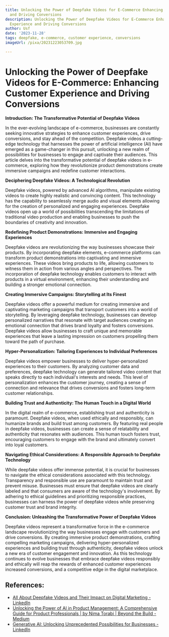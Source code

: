```yaml
---
title: Unlocking the Power of Deepfake Videos for E-Commerce Enhancing Customer Experience
  and Driving Conversions
description: Unlocking the Power of Deepfake Videos for E-Commerce Enhancing Customer
  Experience and Driving Conversions
author: Usf
date: '2023-11-28'
tags: deepfake, e-commerce, customer experience, conversions
imageUrl: /pixa/20231223053709.jpg

---
```

# Unlocking the Power of Deepfake Videos for E-Commerce: Enhancing Customer Experience and Driving Conversions

**Introduction:  The Transformative Potential of Deepfake Videos**

In the ever-evolving landscape  of e-commerce, businesses are constantly seeking innovative strategies to enhance customer experiences, drive conversions, and stay ahead of the competition. Deepfake  videos a cutting-edge  technology that harnesses  the power of artificial intelligence (AI) have  emerged  as a game-changer in  this  pursuit, unlocking a  new realm of possibilities for businesses to  engage and captivate their audiences. This article delves into the transformative potential of deepfake videos  in e-commerce, exploring how  they revolutionize product demonstrations create immersive campaigns and redefine customer interactions.

**Deciphering Deepfake Videos: A Technological Revolution**

Deepfake videos, powered by advanced  AI algorithms, manipulate existing videos to  create highly realistic and convincing content.  This technology has the capability to seamlessly merge  audio and visual elements  allowing for the creation of personalized  and engaging experiences. Deepfake videos open up a world of possibilities transcending the limitations of traditional video production  and enabling businesses to push  the  boundaries of creativity and innovation.

**Redefining Product Demonstrations: Immersive and Engaging Experiences**

Deepfake videos are revolutionizing the  way businesses  showcase their products. By  incorporating deepfake elements, e-commerce platforms can  transform product demonstrations into captivating and immersive experiences. These videos bring products to life, allowing customers to witness them in action from  various angles and perspectives. The incorporation of deepfake technology enables customers to interact with products in a virtual environment, enhancing their understanding and building a stronger emotional connection.

**Creating  Immersive Campaigns: Storytelling at Its Finest**

Deepfake videos offer a powerful medium for creating immersive and captivating marketing campaigns that transport customers into a world of storytelling. By leveraging deepfake technology, businesses can develop personalized narratives that resonate with target audiences creating an emotional connection that drives brand loyalty and fosters conversions. Deepfake videos allow businesses to craft unique and memorable experiences that leave a  lasting impression on customers propelling them toward the path of  purchase.

**Hyper-Personalization: Tailoring Experiences to Individual Preferences**

Deepfake videos empower businesses to deliver hyper-personalized  experiences to their  customers. By analyzing customer  data and preferences, deepfake technology can generate tailored video content that speaks directly to each individual's interests and needs. This level of  personalization enhances the customer  journey, creating a sense of connection and relevance that drives conversions and  fosters long-term customer relationships.

**Building Trust and Authenticity: The Human Touch in a Digital World**

In  the digital realm  of e-commerce, establishing trust and authenticity is paramount. Deepfake videos, when used ethically and responsibly, can humanize  brands and build  trust among customers. By featuring real people  in deepfake videos, businesses can create a sense of relatability and authenticity that resonates with audiences. This human touch fosters trust, encouraging customers to engage with the brand  and ultimately convert into  loyal customers.

**Navigating Ethical Considerations: A Responsible Approach to Deepfake Technology**

While deepfake videos  offer  immense potential, it is crucial for businesses to navigate the ethical considerations  associated with this technology. Transparency  and responsible use are  paramount to maintain trust and prevent  misuse. Businesses must  ensure that deepfake videos are clearly labeled and that consumers  are aware of the technology's involvement. By adhering to ethical guidelines and prioritizing responsible practices,  businesses can harness the power of deepfake videos while preserving  customer trust and brand integrity.

**Conclusion:  Unleashing the Transformative  Power of  Deepfake Videos**

Deepfake  videos represent a transformative  force in the e-commerce landscape revolutionizing the way businesses engage with customers and drive conversions. By creating immersive product demonstrations, crafting compelling marketing campaigns, delivering hyper-personalized experiences and building trust through authenticity, deepfake videos unlock a new era of customer engagement and innovation. As this technology continues to evolve businesses that embrace deepfake videos responsibly and ethically will reap  the rewards of enhanced customer experiences increased  conversions, and a competitive edge in the  digital marketplace.

## References:
- [All About Deepfake Videos and Their Impact on Digital Marketing - LinkedIn](https://www.linkedin.com/pulse/all-deepfake-videos-impact-digital-marketing-digitaldrushti-pqgtf)
- [Unlocking the Power of AI in Product Management: A Comprehensive Guide for Product Professionals | by Nima Torabi | Beyond the Build - Medium](https://medium.com/beyond-the-build/unlocking-the-power-of-ai-in-product-management-a-comprehensive-guide-for-product-professionals-53198782153e)
- [Generative AI: Unlocking Unprecedented Possibilities for Businesses - LinkedIn](https://www.linkedin.com/pulse/generative-ai-unlocking-unprecedented-possibilities-businesses)
